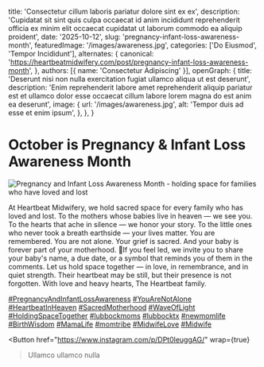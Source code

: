 
  title: 'Consectetur cillum laboris pariatur dolore sint ex ex',
  description: 'Cupidatat sit sint quis culpa occaecat id anim incididunt reprehenderit officia ex minim elit occaecat cupidatat ut laborum commodo ea aliquip proident',
  date: '2025-10-12',
  slug: 'pregnancy-infant-loss-awareness-month',
  featuredImage: '/images/awareness.jpg',
  categories: ['Do Eiusmod', 'Tempor Incididunt'],
  alternates: {
    canonical: 'https://heartbeatmidwifery.com/post/pregnancy-infant-loss-awareness-month',
  },
  authors: [{ name: 'Consectetur Adipiscing' }],
  openGraph: {
    title: 'Deserunt nisi non nulla exercitation fugiat ullamco aliqua ut est deserunt',
    description: 'Enim reprehenderit labore amet reprehenderit aliquip pariatur est et ullamco dolor esse occaecat cillum labore lorem magna do est anim ea deserunt',
    image: {
      url: '/images/awareness.jpg',
      alt: 'Tempor duis ad esse et enim ipsum',
    },
  },
}

# October is Pregnancy & Infant Loss Awareness Month

<Image
  src="/images/awareness.jpg"
  size="large"
  wrap={true}
  alt="Pregnancy and Infant Loss Awareness Month - holding space for families who have loved and lost"
/>

At Heartbeat Midwifery, we hold sacred space for every family who has loved and lost. To the mothers whose babies live in heaven — we see you. To the hearts that ache in silence — we honor your story. To the little ones who never took a breath earthside — your lives matter. You are remembered. You are not alone. Your grief is sacred. And your baby is forever part of your motherhood. 🤍If you feel led, we invite you to share your baby's name, a due date, or a symbol that reminds you of them in the comments. Let us hold space together — in love, in remembrance, and in quiet strength. Their heartbeat may be still, but their presence is not forgotten. With love and heavy hearts, The Heartbeat family.

[#PregnancyAndInfantLossAwareness](https://www.instagram.com/explore/tags/pregnancyandinfantlossawareness/) [#YouAreNotAlone](https://www.instagram.com/explore/tags/youarenotalone/) [#HeartbeatInHeaven](https://www.instagram.com/explore/tags/heartbeatinheaven/) [#SacredMotherhood](https://www.instagram.com/explore/tags/sacredmotherhood/) [#WaveOfLight](https://www.instagram.com/explore/tags/waveoflight/) [#HoldingSpaceTogether](https://www.instagram.com/explore/tags/holdingspacetogether/) [#lubbockmoms](https://www.instagram.com/explore/tags/lubbockmoms/) [#lubbocktx](https://www.instagram.com/explore/tags/lubbocktx/) [#newmomlife](https://www.instagram.com/explore/tags/newmomlife/) [#BirthWisdom](https://www.instagram.com/explore/tags/birthwisdom/) [#MamaLife](https://www.instagram.com/explore/tags/mamalife/) [#momtribe](https://www.instagram.com/explore/tags/momtribe/) [#MidwifeLove](https://www.instagram.com/explore/tags/midwifelove/) [#Midwife](https://www.instagram.com/explore/tags/midwife/)

<Button
  href="https://www.instagram.com/p/DPt0leuggAG/"
  wrap={true}
>Ullamco ullamco nulla</Button>
